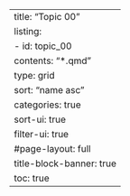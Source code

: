 ---
title: "Topic 00"
listing:
  - id: topic_00
    contents: "*.qmd"
    type: grid
    sort: "name asc"
    categories: true
    sort-ui: true
    filter-ui: true
#page-layout: full
title-block-banner: true
toc: true
---